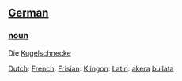 ==[[German]]==
===[[noun]]===

Die [[Kugel]][[schnecke]]

[[Dutch]]: [[]]
[[French]]: [[]]
[[Frisian]]: [[]]
[[Klingon]]: [[]]
[[Latin]]: [[akera]] [[bullata]]